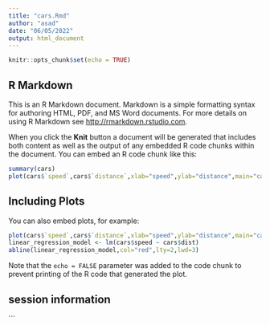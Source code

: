 ```yaml
---
title: "cars.Rmd"
author: "asad"
date: "06/05/2022"
output: html_document
---
```


```r
knitr::opts_chunk$set(echo = TRUE)
```

## R Markdown

This is an R Markdown document. Markdown is a simple formatting syntax for authoring HTML, PDF, and MS Word documents. For more details on using R Markdown see <http://rmarkdown.rstudio.com>.

When you click the **Knit** button a document will be generated that includes both content as well as the output of any embedded R code chunks within the document. You can embed an R code chunk like this:

```r
summary(cars)
plot(cars$`speed`,cars$`distance`,xlab="speed",ylab="distance",main="cars",col="blue")
```

## Including Plots

You can also embed plots, for example:

```r
plot(cars$`speed`,cars$`distance`,xlab="speed",ylab="distance",main="cars",col="blue")
linear_regression_model <- lm(cars$speed ~ cars$dist)
abline(linear_regression_model,col="red",lty=2,lwd=3)
```
Note that the `echo = FALSE` parameter was added to the code chunk to prevent printing of the R code that generated the plot.


## session information
```